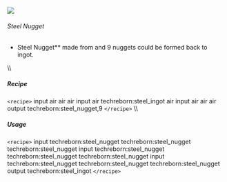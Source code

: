 ![](/mods/techreborn/steel_nugget.png)

###### Steel Nugget

- Steel Nugget** made from
        <Mcitem id="techreborn:steel_ingot"/> and 9
        nuggets could be formed back to ingot.

\\\\

##### Recipe

`<recipe>` input air air air input air techreborn:steel_ingot air
input air air air output techreborn:steel_nugget,9 `</recipe>`
\\\\

##### Usage

`<recipe>` input techreborn:steel_nugget techreborn:steel_nugget
techreborn:steel_nugget input techreborn:steel_nugget
techreborn:steel_nugget techreborn:steel_nugget input
techreborn:steel_nugget techreborn:steel_nugget techreborn:steel_nugget
output techreborn:steel_ingot `</recipe>`
